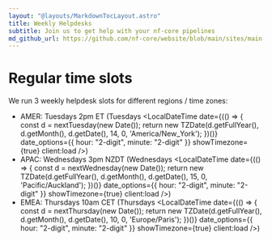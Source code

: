 ```yaml
---
layout: "@layouts/MarkdownTocLayout.astro"
title: Weekly Helpdesks
subtitle: Join us to get help with your nf-core pipelines
md_github_url: https://github.com/nf-core/website/blob/main/sites/main-site/src/pages/weekly_helpdesk.mdx
---
```



# Regular time slots

We run 3 weekly helpdesk slots for different regions / time zones:

- AMER: Tuesdays 2pm ET (Tuesdays <LocalDateTime date={(() => { const d = nextTuesday(new Date()); return new TZDate(d.getFullYear(), d.getMonth(), d.getDate(), 14, 0, 'America/New_York'); })()} date_options={{ hour: "2-digit", minute: "2-digit" }} showTimezone={true} client:load />)
- APAC: Wednesdays 3pm NZDT (Wednesdays <LocalDateTime date={(() => { const d = nextWednesday(new Date()); return new TZDate(d.getFullYear(), d.getMonth(), d.getDate(), 15, 0, 'Pacific/Auckland'); })()} date_options={{ hour: "2-digit", minute: "2-digit" }} showTimezone={true} client:load />)
- EMEA: Thursdays 10am CET (Thursdays <LocalDateTime date={(() => { const d = nextThursday(new Date()); return new TZDate(d.getFullYear(), d.getMonth(), d.getDate(), 10, 0, 'Europe/Paris'); })()} date_options={{ hour: "2-digit", minute: "2-digit" }} showTimezone={true} client:load />)
